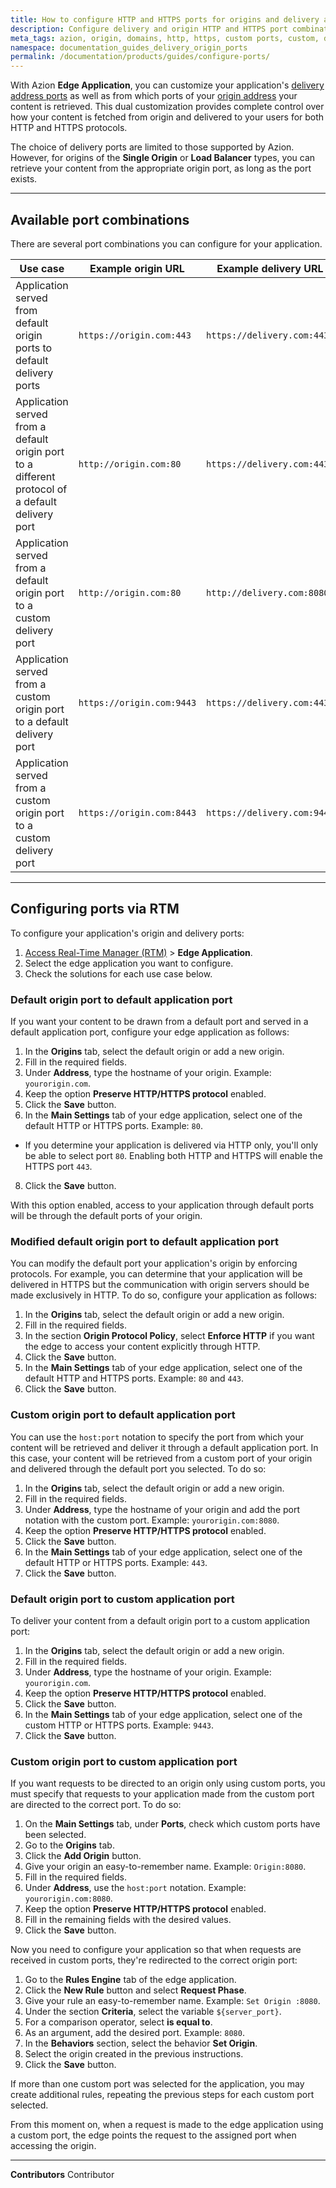 ```yaml
---
title: How to configure HTTP and HTTPS ports for origins and delivery address
description: Configure delivery and origin HTTP and HTTPS port combinations with Azion Edge Application.
meta_tags: azion, origin, domains, http, https, custom ports, custom, default
namespace: documentation_guides_delivery_origin_ports
permalink: /documentation/products/guides/configure-ports/
---
```


With Azion **Edge Application**, you can customize your application's [delivery address ports](/en/documentation/products/build/edge-application/main-settings/#ports) as well as from which ports of your [origin address](/en/documentation/products/build/edge-application/origins/) your content is retrieved. This dual customization provides complete control over how your content is fetched from origin and delivered to your users for both HTTP and HTTPS protocols.

The choice of delivery ports are limited to those supported by Azion. However, for origins of the **Single Origin** or **Load Balancer** types, you can retrieve your content from the appropriate origin port, as long as the port exists.

---

## Available port combinations

There are several port combinations you can configure for your application.

| Use case | Example origin URL | Example delivery URL |
| --- | --- | --- |
| Application served from default origin ports to default delivery ports | `https://origin.com:443` | `https://delivery.com:443` |
| Application served from a default origin port to a different protocol of a default delivery port | `http://origin.com:80` | `https://delivery.com:443` |
| Application served from a default origin port to a custom delivery port | `http://origin.com:80` | `http://delivery.com:8080` | 
| Application served from a custom origin port to a default delivery port | `https://origin.com:9443` | `https://delivery.com:443` |
| Application served from a custom origin port to a custom delivery port | `https://origin.com:8443` | `https://delivery.com:9443` |

---

## Configuring ports via RTM

To configure your application's origin and delivery ports:

1. [Access Real-Time Manager (RTM)](/en/documentation/products/guides/how-to-access-rtm/) > **Edge Application**.
2. Select the edge application you want to configure.
3. Check the solutions for each use case below.

### Default origin port to default application port

If you want your content to be drawn from a default port and served in a default application port, configure your edge application as follows:

1. In the **Origins** tab, select the default origin or add a new origin.
2. Fill in the required fields.
3. Under **Address**, type the hostname of your origin. Example: `yourorigin.com`.
4. Keep the option **Preserve HTTP/HTTPS protocol** enabled.
5. Click the **Save** button.
6. In the **Main Settings** tab of your edge application, select one of the default HTTP or HTTPS ports. Example: `80`.
- If you determine your application is delivered via HTTP only, you'll only be able to select port `80`. Enabling both HTTP and HTTPS will enable the HTTPS port `443`.
8. Click the **Save** button. 

With this option enabled, access to your application through default ports will be through the default ports of your origin.

### Modified default origin port to default application port

You can modify the default port your application's origin by enforcing protocols. For example, you can determine that your application will be delivered in HTTPS but the communication with origin servers should be made exclusively in HTTP. To do so, configure your application as follows:

1. In the **Origins** tab, select the default origin or add a new origin.
2. Fill in the required fields.
3. In the section **Origin Protocol Policy**, select **Enforce HTTP** if you want the edge to access your content explicitly through HTTP.
4. Click the **Save** button.
5. In the **Main Settings** tab of your edge application, select one of the default HTTP and HTTPS ports. Example: `80` and `443`.
6. Click the **Save** button.

### Custom origin port to default application port

You can use the `host:port` notation to specify the port from which your content will be retrieved and deliver it through a default application port. In this case, your content will be retrieved from a custom port of your origin and delivered through the default port you selected. To do so:

1. In the **Origins** tab, select the default origin or add a new origin.
2. Fill in the required fields.
3. Under **Address**, type the hostname of your origin and add the port notation with the custom port. Example: `yourorigin.com:8080`.
4. Keep the option **Preserve HTTP/HTTPS protocol** enabled.
5. Click the **Save** button.
6. In the **Main Settings** tab of your edge application, select one of the default HTTP or HTTPS ports. Example: `443`.
7. Click the **Save** button.

### Default origin port to custom application port

To deliver your content from a default origin port to a custom application port:

1. In the **Origins** tab, select the default origin or add a new origin.
2. Fill in the required fields.
3. Under **Address**, type the hostname of your origin. Example: `yourorigin.com`.
4. Keep the option **Preserve HTTP/HTTPS protocol** enabled.
5. Click the **Save** button.
6. In the **Main Settings** tab of your edge application, select one of the custom HTTP or HTTPS ports. Example: `9443`.
7. Click the **Save** button.

### Custom origin port to custom application port

If you want requests to be directed to an origin only using custom ports, you must specify that requests to your application made from the custom port are directed to the correct port. To do so:

1. On the **Main Settings** tab, under **Ports**, check which custom ports have been selected.
2. Go to the **Origins** tab.
3. Click the **Add Origin** button.
4. Give your origin an easy-to-remember name. Example: `Origin:8080`.
5. Fill in the required fields.
6. Under **Address**, use the `host:port` notation. Example: `yourorigin.com:8080`.
7. Keep the option **Preserve HTTP/HTTPS protocol** enabled.
8. Fill in the remaining fields with the desired values.
9. Click the **Save** button.

Now you need to configure your application so that when requests are received in custom ports, they're redirected to the correct origin port:

1. Go to the **Rules Engine** tab of the edge application.
2. Click the **New Rule** button and select **Request Phase**.
3. Give your rule an easy-to-remember name. Example: `Set Origin :8080`.
4. Under the section **Criteria**, select the variable `${server_port}`.
5. For a comparison operator, select **is equal to**.
6. As an argument, add the desired port. Example: `8080`.
7. In the **Behaviors** section, select the behavior **Set Origin**.
8. Select the origin created in the previous instructions.
9. Click the **Save** button.

If more than one custom port was selected for the application, you may create additional rules, repeating the previous steps for each custom port selected.

From this moment on, when a request is made to the edge application using a custom port, the edge points the request to the assigned port when accessing the origin.

---


**Contributors** <ContributorList>Contributor</ContributorList>

